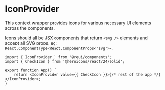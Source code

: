 # IconProvider

This context wrapper provides icons for various necessary UI elements across the components.

Icons should all be JSX components that return `<svg />` elements and accept all SVG props, eg: `React.ComponentType<React.ComponentProps<'svg'>>`.

```tsx
import { IconProvider } from '@reui/components';
import { CheckIcon } from '@heroicons/react/24/solid';

export function App() {
	return <IconProvider value={{ CheckIcon }}>{/* rest of the app */}</IconProvider>;
}
```
